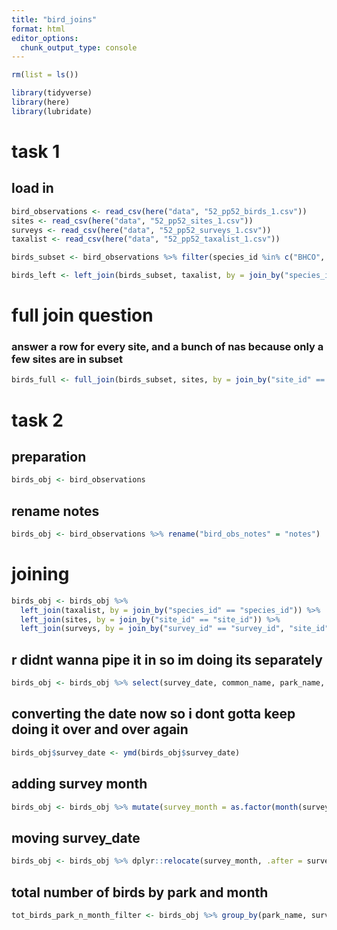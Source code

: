 ```yaml
---
title: "bird_joins"
format: html
editor_options: 
  chunk_output_type: console
---
```


```r
rm(list = ls())
```

```r
library(tidyverse)
library(here)
library(lubridate)
```

# task 1
## load in
```r
bird_observations <- read_csv(here("data", "52_pp52_birds_1.csv"))
sites <- read_csv(here("data", "52_pp52_sites_1.csv"))
surveys <- read_csv(here("data", "52_pp52_surveys_1.csv"))
taxalist <- read_csv(here("data", "52_pp52_taxalist_1.csv"))
```

```r
birds_subset <- bird_observations %>% filter(species_id %in% c("BHCO", "RWBL") & site_id %in% c("LI-W", "NU-C"))
```

```r
birds_left <- left_join(birds_subset, taxalist, by = join_by("species_id" == "species_id"))

```

# full join question
### answer a row for every site, and a bunch of nas because only a few sites are in subset

```r
birds_full <- full_join(birds_subset, sites, by = join_by("site_id" == "site_id"))
```

# task 2

## preparation
```r
birds_obj <- bird_observations
```

## rename notes
```r
birds_obj <- bird_observations %>% rename("bird_obs_notes" = "notes")
```

# joining
```r
birds_obj <- birds_obj %>% 
  left_join(taxalist, by = join_by("species_id" == "species_id")) %>% 
  left_join(sites, by = join_by("site_id" == "site_id")) %>% 
  left_join(surveys, by = join_by("survey_id" == "survey_id", "site_id" == "site_id"))
```


## r didnt wanna pipe it in so im doing its separately
```r
birds_obj <- birds_obj %>% select(survey_date, common_name, park_name, bird_count)
```

## converting the date now so i dont gotta keep doing it over and over again
```r
birds_obj$survey_date <- ymd(birds_obj$survey_date)
```

## adding survey month
```r
birds_obj <- birds_obj %>% mutate(survey_month = as.factor(month(survey_date)))
```
## moving survey_date
```r
birds_obj <- birds_obj %>% dplyr::relocate(survey_month, .after = survey_date)
```
## total number of birds by park and month
```r
tot_birds_park_n_month_filter <- birds_obj %>% group_by(park_name, survey_month) %>% summarize(total_birds = n()) %>% filter(park_name %in% c("Lindo", "Orme", "Palomino", "Sonrisa"))
```

